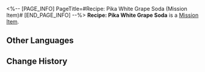 <%-- [PAGE_INFO]
PageTitle=#Recipe: Pika White Grape Soda (Mission Item)#
[END_PAGE_INFO] --%>
{{Item Infobox
|title       = Recipe: Pika White Grape Soda
|id          = 150014
|image       = Item Recipe- Pika White Grape Soda (Mission Item).png{{subst:void|<!--$UPLOAD:<<SpriteOutput/ItemFigures/408613.png>-<Item Recipe- Pika White Grape Soda (Mission Item).png>-<Item Icons>>-->}}
|type        = Mission Item
|invCategory = Missions
|rarity      = 3
|effect      = 
|description = This soda made of fermented white grapes tastes both sour and bitter. It serves as an exceptionally revitalizing remedy for summer heat, and consuming it often results in sneezing and a runny nose. According to those who have tasted it, it feels like a cold hand pressed against your neck.
}}
{{Description|''"Pika... Ah-choo...!"''}}
'''Recipe: Pika White Grape Soda''' is a [[Mission Item]].

==Other Languages==
{{Other Languages
|en   = Recipe: Pika White Grape Soda
|zhs  = 调饮材料：噼咔白葡萄汽水
|zht  = 調飲材料：劈哢白葡萄汽水
|ja   = カクテルの材料：ピカ白ぶどうソーダ
|ko   = 음료 재료: 피카 백포도 소다수
|es   = Receta: Picasoda de uva blanca
|fr   = Recette&nbsp;: Soda Pika au raisin blanc
|ru   = Рецепт: Щекочущая виноградная содовая
|th   = ส่วนผสมเครื่องดื่ม: Pika White Grape Soda
|vi   = Nguyên Liệu Pha Chế: Soda Nho Trắng Sủi Bọt
|de   = Rezept: Prickelnde weiße Traubenlimonade
|id   = Bahan Racikan: Pika White Grape Soda
|pt   = Receita: Refrigerante de Uva Branca Pikachuva
}}

==Change History==
{{Change History|2.1}}